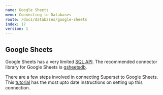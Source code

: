 ```yaml
---
name: Google Sheets
menu: Connecting to Databases
route: /docs/databases/google-sheets
index: 17
version: 1
---
```


## Google Sheets

Google Sheets has a very limited
[SQL API](https://developers.google.com/chart/interactive/docs/querylanguage). The recommended
connector library for Google Sheets is [gsheetsdb](https://github.com/betodealmeida/gsheets-db-api).

There are a few steps involved in connecting Superset to Google Sheets. This
[tutorial](https://preset.io/blog/2020-06-01-connect-superset-google-sheets/) has the most upto date
instructions on setting up this connection.
